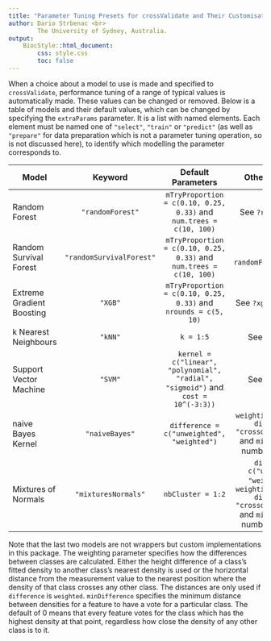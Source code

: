 ```yaml
---
title: "Parameter Tuning Presets for crossValidate and Their Customisation"
author: Dario Strbenac <br>
        The University of Sydney, Australia.
output: 
    BiocStyle::html_document:
        css: style.css
        toc: false
---
```


When a choice about a model to use is made and specified to `crossValidate`, performance tuning of a range of typical values is automatically made. These values can be changed or removed. Below is a table of models and their default values, which can be changed by specifying the `extraParams` parameter. It is a list with named elements. Each element must be named one of `"select"`, `"train"` or `"predict"` (as well as `"prepare"` for data preparation which is not a parameter tuning operation, so is not discussed here), to identify which modelling the parameter corresponds to.

Model | Keyword | Default Parameters | Other Parameters
----|:----:|:----:|:----:
Random Forest | `"randomForest"` | `mTryProportion = c(0.10, 0.25, 0.33)` and `num.trees = c(10, 100)` | See `?ranger::ranger` 
Random Survival Forest | `"randomSurvivalForest"` | `mTryProportion = c(0.10, 0.25, 0.33)` and `num.trees = c(10, 100)` | See `?randomForestSRC::rfsrc`
Extreme Gradient Boosting | `"XGB"` | `mTryProportion = c(0.10, 0.25, 0.33)` and `nrounds = c(5, 10)` | See `?xgboost::xgboost`
k Nearest Neighbours | `"kNN"` | `k = 1:5` | See `?class::knn`
Support Vector Machine | `"SVM"` | `kernel = c("linear", "polynomial", "radial", "sigmoid")` and  `cost = 10^(-3:3))` | See `?e1071::svm`
naive Bayes Kernel | `"naiveBayes"` | `difference = c("unweighted", "weighted")` | `weighting = c("height difference", "crossover distance")` and `minDifference`, a number 0 or higher.
Mixtures of Normals | `"mixturesNormals"` | `nbCluster = 1:2` | `difference = c("unweighted", "weighted")` and `weighting = c("height difference", "crossover distance")` and `minDifference`, a number 0 or higher.

Note that the last two models are not wrappers but custom implementations in this package. The weighting parameter specifies how the differences between classes are calculated. Either the height difference of a class's fitted density to another class's nearest density is used or the horizontal distance from the measurement value to the nearest position where the density of that class crosses any other class. The distances are only used if `difference` is `weighted`. `minDifference` specifies the minimum distance between densities for a feature to have a vote for a particular class. The default of 0 means that every feature votes for the class which has the highest density at that point, regardless how close the density of any other class is to it.
